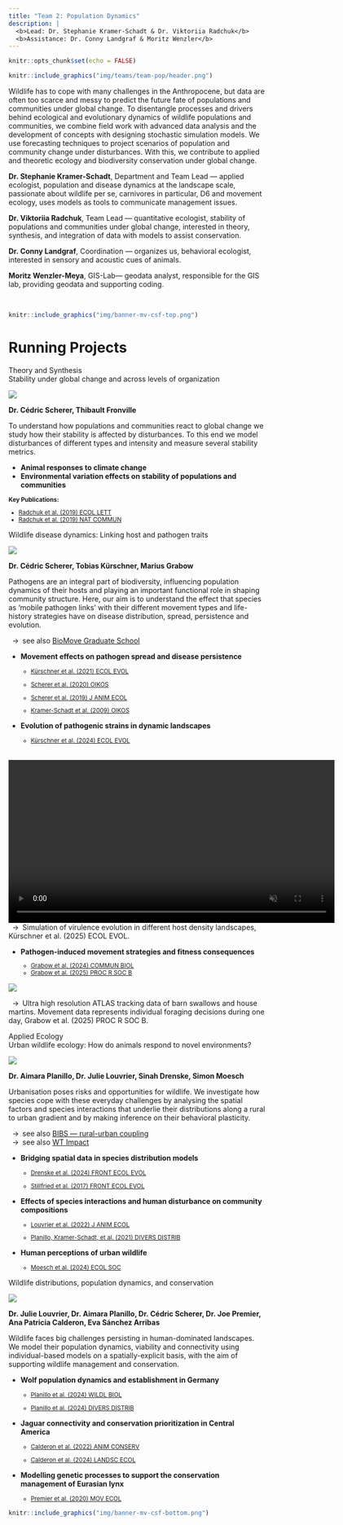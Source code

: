 ```yaml
---
title: "Team 2: Population Dynamics"
description: |
  <b>Lead: Dr. Stephanie Kramer-Schadt & Dr. Viktoriia Radchuk</b>  
  <b>Assistance: Dr. Conny Landgraf & Moritz Wenzler</b>
---
```


```r
knitr::opts_chunk$set(echo = FALSE)
```

```r
knitr::include_graphics("img/teams/team-pop/header.png")
```

<div class='highlightbox'>
  <span class='highlight'>
  Wildlife has to cope with many challenges in the Anthropocene, but data are often too scarce and messy to predict the future fate of populations and communities under global change. To disentangle processes and drivers behind ecological and evolutionary dynamics of wildlife populations and communities, we combine field work with advanced data analysis and the development of concepts with designing stochastic simulation models. We use forecasting techniques to project scenarios of population and community change under disturbances. With this, we contribute to applied and theoretic ecology and biodiversity conservation under global change.
  </span>
</div>

**Dr. Stephanie Kramer-Schadt**, Department and Team Lead — applied ecologist, population and disease dynamics at the landscape scale, passionate about wildlife per se, carnivores in particular, D6 and movement ecology, uses models as tools to communicate management issues.</br>

**Dr. Viktoriia Radchuk**, Team Lead — quantitative ecologist, stability of populations and communities under global change, interested in theory, synthesis, and integration of data with models to assist conservation.</br>

**Dr. Conny Landgraf**, Coordination — organizes us, behavioral ecologist, interested in sensory and acoustic cues of animals.</br>

**Moritz Wenzler-Meya**, GIS-Lab—  geodata analyst, responsible for the GIS lab, providing geodata and supporting coding.</br>
  
<br>

```r
knitr::include_graphics("img/banner-mv-csf-top.png")
```

# Running Projects


<div class='headerbox'><hbox>Theory and Synthesis</hbox></div>


<div class='headerbox-secondary'><hbox-secondary>Stability under global change and across levels of organization</headerbox-secondary></div>

![](img/teams/team-pop/stability.png)

**Dr. Cédric Scherer, Thibault Fronville**

To understand how populations and communities react to global change we study how their stability is affected by disturbances. To this end we model disturbances of different types and intensity and measure several stability metrics.

* **Animal responses to climate change**
* **Environmental variation effects on stability of populations and communities**

<small>
  <b>Key Publications:</b>
  <ul>
    <li>[Radchuk et al. (2019) ECOL LETT](https://doi.org/10.1111/ele.13226)</li>
   <li>[Radchuk et al. (2019) NAT COMMUN](https://doi.org/10.1038/s41467-019-10924-4'>10.1038/s41467-019-10924-4)</li>  
   </ul>
</small>


<div class='headerbox-secondary'><hbox-secondary>Wildlife disease dynamics: Linking host and pathogen traits</headerbox-secondary></div>

![](img/teams/team-pop/disease.png)

**Dr. Cédric Scherer, Tobias Kürschner, Marius Grabow**

Pathogens are an integral part of biodiversity, influencing population dynamics of their hosts and playing an important functional role in shaping community structure. Here, our aim is to understand the effect that species as ‘mobile pathogen links’ with their different movement types and life-history strategies have on disease distribution, spread, persistence and evolution. 

&ensp;&rarr;&ensp;see also [BioMove Graduate School](https://www.bio-move.org/)

* **Movement effects on pathogen spread and disease persistence**
<small>
  <ul>
    <li>[Kürschner et al. (2021) ECOL EVOL](https://doi.org/10.1002/ece3.7478)</li>
  <li>[Scherer et al. (2020) OIKOS](https://doi.org/10.1111/oik.07002'>10.1111/oik.07002)</li>
  <li>[Scherer et al. (2019) J ANIM ECOL](https://doi.org/10.1111/1365-2656.13070)</li>
    <li>[Kramer-Schadt et al. (2009) OIKOS](https://doi.org/10.1111/j.1600-0706.2008.16582.x)</li>
   </ul>
</small>

* **Evolution of pathogenic strains in dynamic landscapes**
<small>
  <ul>
    <li>[Kürschner et al. (2024) ECOL EVOL](https://doi.org/10.1002/ece3.11065)</li>
   </ul>
</small>

<br>
<video autoplay loop muted playsinline width="640" controls>
  <source src="img/Steph_CSF_Viro_4.mp4" type="video/mp4" size="1080">
  Your browser does not support the video tag.
</video>
<br>
&ensp;&rarr;&ensp;Simulation of virulence evolution in different host density landscapes, Kürschner et al. (2025) ECOL EVOL.
<br>

* **Pathogen-induced movement strategies and fitness consequences**
<small>
  <ul>
    <li>[Grabow et al. (2024) COMMUN BIOL](https://doi.org/10.1038/s42003-024-07114-4)</li>
    <li>[Grabow et al. (2025) PROC R SOC B](http://doi.org/10.1098/rspb.2025.0238)</li>
   </ul>
</small>

![](img/teams/team-pop/DOG.gif)

&ensp;&rarr;&ensp;Ultra high resolution ATLAS tracking data of barn swallows and house martins. Movement data represents individual foraging decisions during one day, Grabow et al. (2025) PROC R SOC B.


<div class='headerbox'><hbox>Applied Ecology</hbox></div>
 
<div class='headerbox-secondary'><hbox-secondary>Urban wildlife ecology: How do animals respond to novel environments?</hbox-secondary></div>

![](img/teams/team-pop/urban.png)

**Dr. Aimara Planillo, Dr. Julie Louvrier, Sinah Drenske, Simon Moesch**

Urbanisation poses risks and opportunities for wildlife. We investigate how species cope with these everyday challenges by analysing the spatial factors and species interactions that underlie their distributions along a rural to urban gradient and by making inference on their behavioral plasticity. 

&ensp;&rarr;&ensp;see also [BIBS — rural-urban coupling](https://www.bbib.org/rural-urban-coupling.html)  
&ensp;&rarr;&ensp;see also [WT Impact](https://www.wtimpact.de/)

* **Bridging spatial data in species distribution models**
<small>
  <ul>
    <li>[Drenske et al. (2024) FRONT ECOL EVOL](https://doi.org/10.3389/fevo.2024.1455142'>10.3389/fevo.2024.1455142)</li>
    <li>[Stillfried et al. (2017) FRONT ECOL EVOL](https://doi.org/10.3389/fevo.2017.00157'>10.3389/fevo.2017.00157)</li>
   </ul>
</small>

* **Effects of species interactions and human disturbance on community compositions**
<small>
  <ul>
    <li>[Louvrier et al. (2022) J ANIM ECOL](https://doi.org/10.1111/1365-2656.13635)</li>
    <li>[Planillo, Kramer-Schadt, et al. (2021)  DIVERS DISTRIB](https://doi.org/10.1111/ddi.13169)</li>
   </ul>
</small>

* **Human perceptions of urban wildlife**
<small>
  <ul>
    <li>[Moesch et al. (2024) ECOL SOC](https://doi.org/10.5751/ES-15211-290306)</li>
   </ul>
</small>

<div class='headerbox-secondary'><hbox-secondary>Wildlife distributions, population dynamics, and conservation</hbox-secondary></div>

![](img/teams/team-pop/wildlife.png)

**Dr. Julie Louvrier, Dr. Aimara Planillo, Dr. Cédric Scherer, Dr. Joe Premier, Ana Patricia Calderon, Eva Sánchez Arribas**

Wildlife faces big challenges persisting in human-dominated landscapes. We model their population dynamics, viability and connectivity using individual-based models on a spatially-explicit basis, with the aim of supporting wildlife management and conservation.

* **Wolf population dynamics and establishment in Germany**
<small>
  <ul>
    <li>[Planillo et al. (2024) WILDL BIOL](https://doi.org/10.1002/wlb3.01246)</li>
    <li>[Planillo et al. (2024) DIVERS DISTRIB](https://doi.org/10.1111/ddi.13789)</li>
   </ul>
</small>

* **Jaguar connectivity and conservation prioritization in Central America**
<small>
  <ul>
    <li>[Calderon et al. (2022) ANIM CONSERV](https://doi.org/10.1111/acv.12772)</li>
    <li>[Calderon et al. (2024) LANDSC ECOL](https://doi.org/10.1007/s10980-024-01795-2)</li>
   </ul>
</small>
* **Modelling genetic processes to support the conservation management of Eurasian lynx**
<small>
  <ul>
    <li>[Premier et al. (2020) MOV ECOL](https://doi.org/10.1186/s40462-020-00204-y)</li>
   </ul>
</small>


```r
knitr::include_graphics("img/banner-mv-csf-bottom.png")
```
